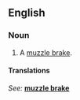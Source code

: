 ==English==

===Noun===
{{en-noun}}

# A [[muzzle brake]].

====Translations====
{{top}}
''See:'' '''[[muzzle brake]]'''
{{bottom}}